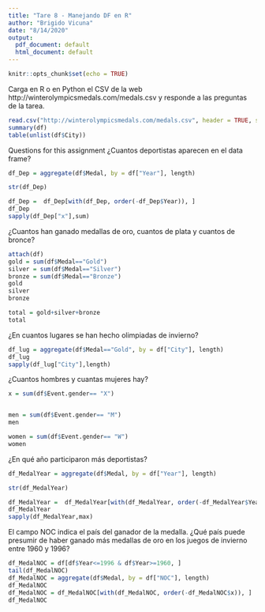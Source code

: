 ```yaml
---
title: "Tare 8 - Manejando DF en R"
author: "Brigido Vicuna"
date: "8/14/2020"
output:
  pdf_document: default
  html_document: default
---
```


```r
knitr::opts_chunk$set(echo = TRUE)
```

Carga en R o en Python el CSV de la web http://winterolympicsmedals.com/medals.csv y responde a las preguntas de la tarea.

```r
read.csv("http://winterolympicsmedals.com/medals.csv", header = TRUE, stringsAsFactors = TRUE) -> df
summary(df)
table(unlist(df$City))
```
Questions for this assignment
¿Cuantos deportistas aparecen en el data frame?

```r
df_Dep = aggregate(df$Medal, by = df["Year"], length)

str(df_Dep)

df_Dep =  df_Dep[with(df_Dep, order(-df_Dep$Year)), ]
df_Dep
sapply(df_Dep["x"],sum)

```


¿Cuantos han ganado medallas de oro, cuantos de plata y cuantos de bronce?

```r
attach(df)
gold = sum(df$Medal=="Gold")
silver = sum(df$Medal=="Silver")
bronze = sum(df$Medal=="Bronze")
gold
silver
bronze

total = gold+silver+bronze
total
```


¿En cuantos lugares se han hecho olimpiadas de invierno?

```r
df_lug = aggregate(df$Medal=="Gold", by = df["City"], length)
df_lug
sapply(df_lug["City"],length)
```



¿Cuantos hombres y cuantas mujeres hay?
```r
x = sum(df$Event.gender== "X")


men = sum(df$Event.gender== "M")
men

women = sum(df$Event.gender== "W")
women
```


¿En qué año participaron más deportistas?

```r
df_MedalYear = aggregate(df$Medal, by = df["Year"], length)

str(df_MedalYear)

df_MedalYear =  df_MedalYear[with(df_MedalYear, order(-df_MedalYear$Year)), ]
df_MedalYear
sapply(df_MedalYear,max)

```

El campo NOC indica el país del ganador de la medalla. ¿Qué país puede presumir de haber ganado más medallas de oro en los juegos de invierno entre 1960 y 1996?

```r
df_MedalNOC = df[df$Year<=1996 & df$Year>=1960, ]
tail(df_MedalNOC)
df_MedalNOC = aggregate(df$Medal, by = df["NOC"], length)
df_MedalNOC
df_MedalNOC = df_MedalNOC[with(df_MedalNOC, order(-df_MedalNOC$x)), ]
df_MedalNOC

```

